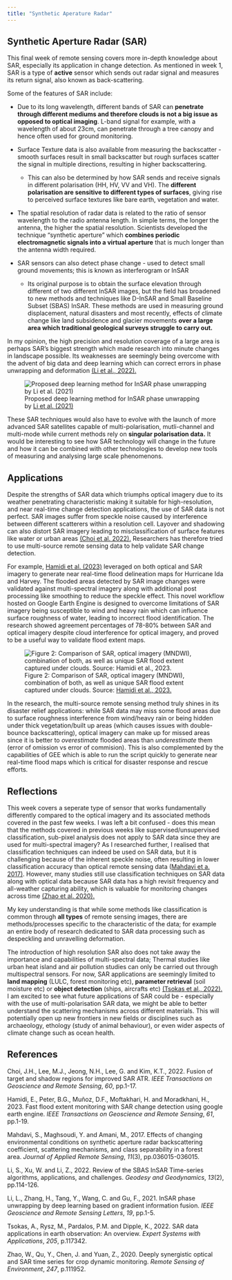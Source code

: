```yaml
---
title: "Synthetic Aperature Radar"
---
```


## Synthetic Aperture Radar (SAR)

This final week of remote sensing covers more in-depth knowledge about SAR, especially its application in change detection. As mentioned in week 1, SAR is a type of **active** sensor which sends out radar signal and measures its return signal, also known as back-scattering.

Some of the features of SAR include:

-   Due to its long wavelength, different bands of SAR can **penetrate through different mediums and therefore clouds is not a big issue as opposed to optical imaging**. L-band signal for example, with a wavelength of about 23cm, can penetrate through a tree canopy and hence often used for ground monitoring.

-   Surface Texture data is also available from measuring the backscatter - smooth surfaces result in small backscatter but rough surfaces scatter the signal in multiple directions, resulting in higher backscattering.

    -   This can also be determined by how SAR sends and receive signals in different polarisation (HH, HV, VV and VH). The **different polarisation are sensitive to different types of surfaces**, giving rise to perceived surface textures like bare earth, vegetation and water.

-   The spatial resolution of radar data is related to the ratio of sensor wavelength to the radio antenna length. In simple terms, the longer the antenna, the higher the spatial resolution. Scientists developed the technique "synthetic aperture" which **combines periodic electromagnetic signals into a virtual aperture** that is much longer than the antenna width required.

-   SAR sensors can also detect phase change - used to detect small ground movements; this is known as interferogram or InSAR

    -   Its original purpose is to obtain the surface elevation through different of two different InSAR images, but the field has broadened to new methods and techniques like D-InSAR and Small Baseline Subset (SBAS) InSAR. These methods are used in measuring ground displacement, natural disasters and most recently, effects of climate change like land subsidence and glacier movements **over a large area which traditional geological surveys struggle to carry out.**

In my opinion, the high precision and resolution coverage of a large area is perhaps SAR's biggest strength which made research into minute changes in landscape possible. Its weaknesses are seemingly being overcome with the advent of big data and deep learning which can correct errors in phase unwrapping and deformation [(Li et al., 2022).](https://www.sciencedirect.com/science/article/pii/S1674984721000860)

![Proposed deep learning method for InSAR phase unwrapping by [Li et al. (2021)](https://ieeexplore.ieee.org/abstract/document/9614199)](images/sar.png){fig-align="center"}

These SAR techniques would also have to evolve with the launch of more advanced SAR satellites capable of multi-polarisation, mutli-channel and multi-mode while current methods rely on **singular polarisation data.** It would be interesting to see how SAR technology will change in the future and how it can be combined with other technologies to develop new tools of measuring and analysing large scale phenomenons.

## Applications

Despite the strengths of SAR data which triumphs optical imagery due to its weather penetrating characteristic making it suitable for high-resolution, and near real-time change detection applications, the use of SAR data is not perfect. SAR images suffer from speckle noise caused by interference between different scatterers within a resolution cell. Layover and shadowing can also distort SAR imagery leading to misclassification of surface features like water or urban areas [(Choi et al. 2022).](https://ieeexplore.ieee.org/abstract/document/9751685?casa_token=NIuZgHGNXRkAAAAA:p1rE5goCZB42otUc5PmUUeU6ibtSEQP5rfHnOkXewuPIDSlcagsDfg3sctMNAG9dUUesvLcpcg) Researchers has therefore tried to use multi-source remote sensing data to help validate SAR change detection.

For example, [Hamidi et al. (2023)](https://ieeexplore.ieee.org/abstract/document/10026287/?casa_token=zfoYmMvEcNgAAAAA:V6PPgZotZc8ybiurJ3fa3i3AI2GqYTCoHbVcnaHm3eLSlxl0x8owoite0iEG2P_AjxBq3L9suA) leveraged on both optical and SAR imagery to generate near real-time flood delineation maps for Hurricane Ida and Harvey. The flooded areas detected by SAR image changes were validated against multi-spectral imagery along with additional post processing like smoothing to reduce the speckle effect. This novel workflow hosted on Google Earth Engine is designed to overcome limitations of SAR imagery being susceptible to wind and heavy rain which can influence surface roughness of water, leading to incorrect flood identification. The research showed agreement percentages of 78-80% between SAR and optical imagery despite cloud interference for optical imagery, and proved to be a useful way to validate flood extent maps.

![Figure 2: Comparison of SAR, optical imagery (MNDWI), combination of both, as well as unique SAR flood extent captured under clouds. Source: [Hamidi et al., 2023.](https://ieeexplore.ieee.org/abstract/document/10026287?casa_token=zfoYmMvEcNgAAAAA:V6PPgZotZc8ybiurJ3fa3i3AI2GqYTCoHbVcnaHm3eLSlxl0x8owoite0iEG2P_AjxBq3L9suA)](images/flood.png){fig-align="center"}

In the research, the multi-source remote sensing method truly shines in its disaster relief applications: while SAR data may miss some flood areas due to surface roughness interference from wind/heavy rain or being hidden under thick vegetation/built up areas (which causes issues with double-bounce backscattering), optical imagery can make up for missed areas since it is better to *overestimate* flooded areas than *underestimate* them (error of omission vs error of commision). This is also complemented by the capabilities of GEE which is able to run the script quickly to generate near real-time flood maps which is critical for disaster response and rescue efforts.

## Reflections

This week covers a seperate type of sensor that works fundamentally differently compared to the optical imagery and its associated methods covered in the past few weeks. I was left a bit confused - does this mean that the methods covered in previous weeks like supervised/unsupervised classification, sub-pixel analysis does not apply to SAR data since they are used for multi-spectral imagery? As I researched further, I realised that classification techniques can indeed be used on SAR data, but it is challenging because of the inherent speckle noise, often resulting in lower classification accuracy than optical remote sensing data ([Mahdavi et a. 2017)](https://www.spiedigitallibrary.org/journals/Journal-of-Applied-Remote-Sensing/volume-11/issue-3/036014/Airborne-lidar-detection-of-an-underwater-thermal-vent/10.1117/1.JRS.11.036015.short). However, many studies still use classification techniques on SAR data along with optical data because SAR data has a high revisit frequency and all-weather capturing ability, which is valuable for monitoring changes across time [(Zhao et al. 2020).](https://www.sciencedirect.com/science/article/abs/pii/S0034425720303229?casa_token=tKCm13gEsGcAAAAA:B4R1mD4pwtAN6ftjszLAsJbHft2r1fMYnFdUMvgSp9pPwjDF3pSoqV12BDNIk68LaB1dtCrgK4E)

My key understanding is that while some methods like classification is common through **all types** of remote sensing images, there are methods/processes specific to the characteristic of the data; for example an entire body of research dedicated to SAR data processing such as despeckling and unravelling deformation.

The introduction of high resolution SAR also does not take away the importance and capabilities of multi-spectral data; Thermal studies like urban heat island and air pollution studies can only be carried out through multispectral sensors. For now, SAR applications are seemingly limited to **land mapping** (LULC, forest monitoring etc), **parameter retrieval** (soil moisture etc) or **object detection** (ships, aircrafts etc) [(Tsokas et al., 2022).](https://www.sciencedirect.com/science/article/pii/S0957417422006960?casa_token=y4Hp_PzMuAYAAAAA:iklxuDo2Fkyux9V_0tOKZi-sVHjurTZPDtEuvWEOpSmXeqQTIO-u6G9VJu5QaaE_DEeQ52RRmJw) I am excited to see what future applications of SAR could be - especially with the use of multi-polarisation SAR data, we might be able to better understand the scattering mechanisms across different materials. This will potentially open up new frontiers in new fields or disciplines such as archaeology, ethology (study of animal behaviour), or even wider aspects of climate change such as ocean health.

## References

Choi, J.H., Lee, M.J., Jeong, N.H., Lee, G. and Kim, K.T., 2022. Fusion of target and shadow regions for improved SAR ATR. *IEEE Transactions on Geoscience and Remote Sensing*, *60*, pp.1-17.

Hamidi, E., Peter, B.G., Muñoz, D.F., Moftakhari, H. and Moradkhani, H., 2023. Fast flood extent monitoring with SAR change detection using google earth engine. *IEEE Transactions on Geoscience and Remote Sensing*, *61*, pp.1-19.

Mahdavi, S., Maghsoudi, Y. and Amani, M., 2017. Effects of changing environmental conditions on synthetic aperture radar backscattering coefficient, scattering mechanisms, and class separability in a forest area. *Journal of Applied Remote Sensing*, *11*(3), pp.036015-036015.

Li, S., Xu, W. and Li, Z., 2022. Review of the SBAS InSAR Time-series algorithms, applications, and challenges. *Geodesy and Geodynamics*, *13*(2), pp.114-126.

Li, L., Zhang, H., Tang, Y., Wang, C. and Gu, F., 2021. InSAR phase unwrapping by deep learning based on gradient information fusion. *IEEE Geoscience and Remote Sensing Letters*, *19*, pp.1-5.

Tsokas, A., Rysz, M., Pardalos, P.M. and Dipple, K., 2022. SAR data applications in earth observation: An overview. *Expert Systems with Applications*, *205*, p.117342.

Zhao, W., Qu, Y., Chen, J. and Yuan, Z., 2020. Deeply synergistic optical and SAR time series for crop dynamic monitoring. *Remote Sensing of Environment*, *247*, p.111952.
